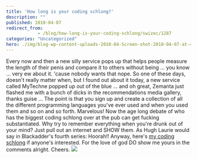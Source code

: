 ```yaml
---
title: 'How long is your coding schlong?'
description: ""
published: 2010-04-07
redirect_from: 
            - /blog/how-long-is-your-coding-schlong/swizec/1287
categories: "Uncategorized"
hero: ./img/blog-wp-content-uploads-2010-04-Screen-shot-2010-04-07-at-4.21.12-PM.png
---
```

Every now and then a new silly service pops up that helps people measure the length of their penis and compare it to others without being ... you know ... very ew about it. &#x27;cause nobody wants that nope. So one of these days, doesn&#x27;t really matter when, but I found out about it today, a new service called MyTechne popped up out of the blue ... and oh great, Zemanta just flashed me with a bunch of dicks in the recommendations media gallery, thanks guise ... The point is that you sign up and create a collection of all the different programming languages you&#x27;ve ever used and when you used them and so on and so forth. Marvelous! Now the age long debate of who has the biggest coding schlong over at the pub can get fucking substantiated. Why try to remember everything when you&#x27;re drunk out of your mind? Just pull out an internet and SHOW them. As Hugh Laurie would say in Blackadder&#x27;s fourth series: Hoorah!! Anyway, here&#x27;s [my coding schlong](http://mytechne.com/user/Swizec/) if anyone&#x27;s interested. For the love of god DO show me yours in the comments alright. Cheers. [![](http://swizec.com/blog/wp-content/uploads/2010/04/Screen-shot-2010-04-07-at-4.21.12-PM.png)](./img/blog-wp-content-uploads-2010-04-Screen-shot-2010-04-07-at-4.21.12-PM.png)

